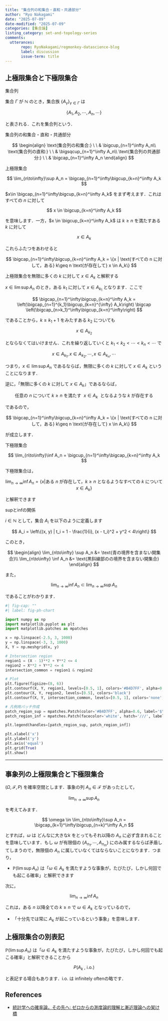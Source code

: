 ```yaml
---
title: "集合列の和集合・直和・共通部分"
author: "Ryo Nakagami"
date: "2025-07-09"
date-modified: "2025-07-09"
categories: [集合論]
listing_category: set-and-topology-series
comments:
  utterances:
       repo: RyoNakagami/regmonkey-datascience-blog
       label: discussion
       issue-term: title
---
```


## 上極限集合と下極限集合

::: {#def- .custom_problem .blog-custom-border}
[集合列]{.def-title}

集合 $\Gamma$ が $\mathbb N$ のとき，集合族 $\{A_\gamma\}_{\gamma\in \Gamma}$ は

$$
\{A_1, A_2, \cdots, A_n, \cdots \}
$$

と表される．これを集合列という．

:::

[集合列の和集合・直和・共通部分]{.mini-section}

$$
\begin{align}
\text{集合列の和集合:} \ \   & \bigcup_{n=1}^\infty A_n\\
\text{集合列の直和:} \ \    & \bigsqcup_{n=1}^\infty A_n\\
\text{集合列の共通部分:} \ \ & \bigcap_{n=1}^\infty A_n
\end{align}
$$

::: {#def- .custom_problem .blog-custom-border}
[上極限集合]{.def-title}

$$
\lim_{n\to\infty}\sup A_n = \bigcap_{n=1}^\infty\bigcup_{k=n}^\infty A_k
$$

:::

$x\in \bigcap_{n=1}^\infty\bigcup_{k=n}^\infty A_k$ をまず考えます．これはすべての $n$ に対して 

$$
x \in \bigcup_{k=n}^\infty A_k
$$ 

を意味します．一方，$x \in \bigcup_{k=n}^\infty A_k$ は $k\geq n$ を満たすある $k$ に対して

$$
x\in A_k
$$

これらふたつをあわせると

$$
\bigcap_{n=1}^\infty\bigcup_{k=n}^\infty A_k = \{x | \text{すべての n に対して，ある} k\geq n \text{が存在して} x \in A_k\}
$$

[上極限集合を無限に多くの $k$ に対して $x\in A_k$ と解釈する]{.mini-section}

$x\in\lim\sup A_n$ のとき，ある $k_1$ に対して $x \in A_{k_1}$ となります．ここで

$$
\bigcap_{n=1}^\infty\bigcup_{k=n}^\infty A_k = \left(\bigcap_{n=1}^{k_1}\bigcup_{k=n}^{\infty} A_k\right) \bigcap \left(\bigcap_{n>k_1}^\infty\bigcup_{k=n}^\infty\right)
$$

であることから，$k\geq k_1 + 1$ をみたすある $k_2$ についても

$$
x \in A_{k_2}
$$

とならなくてはいけません．これを繰り返していくと $k_1 < k_2< \cdots < k_n < \cdots$ で

$$
x \in A_{k_1}, x \in A_{k_2}, \cdots, x \in A_{k_n}, \cdots
$$

つまり，$x\in\lim\sup A_n$ であるならば，無限に多くの $k$ に対して $x\in A_k$ ということになります．

逆に，「無限に多くの $k$ に対して $x\in A_k$」であるならば，

$$
\text{任意の $n$ について $k\geq n$ を満たす} \ \ x\in A_{k} \ \ \text{となるような $k$ が存在する} 
$$

であるので，

$$
\bigcap_{n=1}^\infty\bigcup_{k=n}^\infty A_k = \{x | \text{すべての n に対して，ある} k\geq n \text{が存在して} x \in A_k\}
$$

が成立します．


::: {#def- .custom_problem .blog-custom-border}
[下極限集合]{.def-title}

$$
\lim_{n\to\infty}\inf A_n = \bigcup_{n=1}^\infty\bigcap_{k=n}^\infty A_k
$$

:::

下極限集合は，

$$
\lim_{n\to\infty}\inf A_n = \{x | \text{ある $n$ が存在して，$k\geq n$ となるようなすべての $k$ について $x \in A_k$}\}
$$

と解釈できます

::: {#exm- .custom_problem }
[supとinfの関係]{.def-title}

$i \in \mathbb N$ として，集合 $A_i$ を以下のように定義します

$$
A_i = \left\{(x, y) | t_i = 1 - \frac{1}{i}, (x - t_i)^2 + y^2 < 4\right\}
$$

このとき，

$$
\begin{align}
\lim_{n\to\infty} \sup A_n &= \text{青の境界を含まない開集合}\\
\lim_{n\to\infty} \inf A_n &= \text{黒斜線部のの境界を含まない開集合}
\end{align}
$$

また，

$$
\lim_{n\to\infty} \inf A_n \subset \lim_{n\to\infty} \sup A_n
$$

であることがわかります．

```python
#| fig-cap: ""
#| label: fig-ph-chart

import numpy as np
import matplotlib.pyplot as plt
import matplotlib.patches as mpatches

x = np.linspace(-2.5, 3, 1000)
y = np.linspace(-3, 3, 1000)
X, Y = np.meshgrid(x, y)

# Intersection region
region1 = (X - 1)**2 + Y**2 <= 4
region2 = X**2 + Y**2 <= 4
intersection_common = region1 & region2

# Plot
plt.figure(figsize=(8, 6))
plt.contourf(X, Y, region1, levels=[0.5, 1], colors='#B4D7FF', alpha=0.6)
plt.contour(X, Y, region2, levels=[0.5], colors='black')
plt.contourf(X, Y, intersection_common, levels=[0.5, 1], colors='none', hatches=['///'])

# 凡例用パッチ作成
patch_region_sup = mpatches.Patch(color='#B4D7FF', alpha=0.6, label='$\lim\sup A_n$')
patch_region_inf = mpatches.Patch(facecolor='white', hatch='///', label='$\lim\inf A_n$', edgecolor='black')

plt.legend(handles=[patch_region_sup, patch_region_inf])

plt.xlabel('x')
plt.ylabel('y')
plt.axis('equal')
plt.grid(True)
plt.show()
```

:::
***

## 事象列の上極限集合と下極限集合

$(\Omega, \mathcal{F}, P)$ を確率空間とします．事象の列 $A_n \in \mathcal{F}$ があったとして，

$$
\lim_{n\to\infty}\sup A_n
$$

を考えてみます．

$$
\omega \in \lim_{n\to\infty}\sup A_n = \bigcap_{k=1}^\infty\bigcup_{n=k}^\infty A_n
$$

とすれば，$\omega$ は どんなに大きな$k$ をとってもそれ以降の $A_n$ に必ず含まれることを意味しています．もし $\omega$ が有限個の $\{A_{n_1}, \cdots, A_{n_m}\}$ にのみ属するならば矛盾してしまうので，無限個の $A_n$ に属していなくてはならないことになります．つまり，

- [$\mathbb P(\lim\sup A_n)$ は「$\omega \in A_k$ を満たすような事象が，たびたび，しかし何回でも起こる確率」と解釈できます]{.regmonkey-bold}

次に，

$$
\lim_{n\to\infty}\inf A_n
$$

これは，ある $n$ 以降全ての $k\geq n$ で $\omega \in A_k$ となっているので，

- [「十分先では常に $A_k$ が起こっているという事象」を意味します．]{.regmonkey-bold}

::: {.callout-note}
## 上極限集合の別表記

$\mathbb P(\lim\sup A_n)$ は「$\omega \in A_k$ を満たすような事象が，たびたび，しかし何回でも起こる確率」と解釈できることから

$$
P(A_k\ , \ \text{i.o.})
$$

と表記する場合もあります．i.o. は infinitely oftenの略です．

:::




References
----------
- [統計学への確率論，その先へ: ゼロからの測度論的理解と漸近理論への架け橋](https://www.rokakuho.co.jp/data/books/0125.html)
